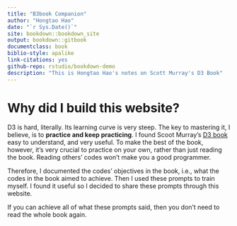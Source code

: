 ```yaml
--- 
title: "B3book Companion"
author: "Hongtao Hao"
date: "`r Sys.Date()`"
site: bookdown::bookdown_site
output: bookdown::gitbook
documentclass: book
biblio-style: apalike
link-citations: yes
github-repo: rstudio/bookdown-demo
description: "This is Hongtao Hao's notes on Scott Murray's D3 Book"
---
```


# Why did I build this website?{-}

D3 is hard, literally. Its learning curve is very steep. The key to mastering it, I believe, is to **practice and keep practicing**. I found Scoot Murray's [D3 book](https://alignedleft.com/work/d3-book-2e) easy to understand, and very useful. To make the best of the book, however, it's very crucial to practice on your own, rather than just reading the book. Reading others' codes won't make you a good programmer. 

Therefore, I documented the codes' objectives in the book, i.e., what the codes in the book aimed to achieve. Then I used these prompts to train myself. I found it useful so I decided to share these prompts through this website.

If you can achieve all of what these prompts said, then you don't need to read the whole book again. 
